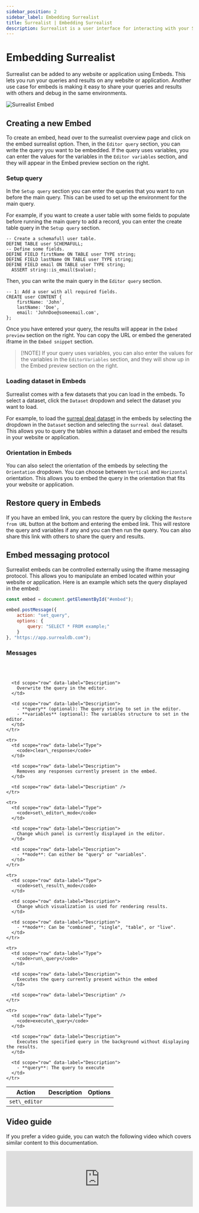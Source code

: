 ```yaml
---
sidebar_position: 2
sidebar_label: Embedding Surrealist
title: Surrealist | Embedding Surrealist
description: Surrealist is a user interface for interacting with your SurrealDB database visually. It enables you to seamlessly connect to any SurrealDB instance, allowing you to execute queries, explore your tables, design your schemas, and much more.
---
```



# Embedding Surrealist

Surrealist can be added to any website or application using Embeds. This lets you run your queries and results on any website or application. Another use case for embeds is making it easy to share your queries and results with others and debug in the same environments.

<Image alt="Surrealist Embed" src={ImageEmbed} />

## Creating a new Embed

To create an embed, head over to the surrealist overview page and click on the embed surrealist option. Then, in the `Editor query` section, you can write the query you want to be embedded. If the query uses variables, you can enter the values for the variables in the `Editor variables` section, and they will appear in the Embed preview section on the right.

### Setup query

In the `Setup query` section you can enter the queries that you want to run before the main query. This can be used to set up the environment for the main query.

For example, if you want to create a user table with some fields to populate before running the main query to add a record, you can enter the create table query in the `Setup query` section.

```surql
-- Create a schemafull user table.
DEFINE TABLE user SCHEMAFULL;
-- Define some fields.
DEFINE FIELD firstName ON TABLE user TYPE string;
DEFINE FIELD lastName ON TABLE user TYPE string;
DEFINE FIELD email ON TABLE user TYPE string;
  ASSERT string::is_email($value);
```

Then, you can write the main query in the `Editor query` section.

```surql
-- 1: Add a user with all required fields.
CREATE user CONTENT {
    firstName: 'John',
    lastName: 'Doe',
    email: 'JohnDoe@someemail.com',
};
```

Once you have entered your query, the results will appear in the `Embed preview` section on the right. You can copy the URL or embed the generated iframe in the `Embed snippet` section.

> \[!NOTE]
> If your query uses variables, you can also enter the values for the variables in the `EditorVariables` section, and they will show up in the Embed preview section on the right.

### Loading dataset in Embeds

Surrealist comes with a few datasets that you can load in the embeds. To select a dataset, click the `Dataset` dropdown and select the dataset you want to load.

For example, to load the [surreal deal dataset](/docs/surrealql/demo#surreal-deal---deals-so-good-its-surreal) in the embeds by selecting the dropdown in the `Dataset` section and selecting the `surreal deal` dataset. This allows you to query the tables within a dataset and embed the results in your website or application.

### Orientation in Embeds

You can also select the orientation of the embeds by selecting the `Orientation` dropdown. You can choose between `Vertical` and `Horizontal` orientation. This allows you to embed the query in the orientation that fits your website or application.

## Restore query in Embeds

If you have an embed link, you can restore the query by clicking the `Restore from URL` button at the bottom and entering the embed link. This will restore the query and variables if any and you can then run the query. You can also share this link with others to share the query and results.

## Embed messaging protocol

Surrealist embeds can be controlled externally using the iframe messaging protocol. This allows you to manipulate an embed located within your website or application.
Here is an example which sets the query displayed in the embed:

```js
const embed = document.getElementById("#embed");

embed.postMessage({
	action: "set_query",
	options: {
		query: "SELECT * FROM example;"
	}
}, "https://app.surrealdb.com");
```

### Messages

<br />

<br />

<table>
  <thead>
    <tr>
      <th scope="col">Action</th>
      <th scope="col">Description</th>
      <th scope="col">Options</th>
    </tr>
  </thead>

  <tbody>
    <tr>
      <td scope="row" data-label="Type">
        <code>set\_editor</code>
      </td>

      <td scope="row" data-label="Description">
        Overwrite the query in the editor.
      </td>

      <td scope="row" data-label="Description">
        - **query** (optional): The query string to set in the editor.
        - **variables** (optional): The variables structure to set in the editor.
      </td>
    </tr>

    <tr>
      <td scope="row" data-label="Type">
        <code>clear\_response</code>
      </td>

      <td scope="row" data-label="Description">
        Removes any responses currently present in the embed.
      </td>

      <td scope="row" data-label="Description" />
    </tr>

    <tr>
      <td scope="row" data-label="Type">
        <code>set\_editor\_mode</code>
      </td>

      <td scope="row" data-label="Description">
        Change which panel is currently displayed in the editor.
      </td>

      <td scope="row" data-label="Description">
        - **mode**: Can either be "query" or "variables".
      </td>
    </tr>

    <tr>
      <td scope="row" data-label="Type">
        <code>set\_result\_mode</code>
      </td>

      <td scope="row" data-label="Description">
        Change which visualization is used for rendering results.
      </td>

      <td scope="row" data-label="Description">
        - **mode**: Can be "combined", "single", "table", or "live".
      </td>
    </tr>

    <tr>
      <td scope="row" data-label="Type">
        <code>run\_query</code>
      </td>

      <td scope="row" data-label="Description">
        Executes the query currently present within the embed
      </td>

      <td scope="row" data-label="Description" />
    </tr>

    <tr>
      <td scope="row" data-label="Type">
        <code>execute\_query</code>
      </td>

      <td scope="row" data-label="Description">
        Executes the specified query in the background without displaying the results.
      </td>

      <td scope="row" data-label="Description">
        - **query**: The query to execute
      </td>
    </tr>
  </tbody>
</table>

## Video guide

If you prefer a video guide, you can watch the following video which covers similar content to this documentation.

<iframe width="100%" src="https://www.youtube.com/embed/AzQBvyg9Awc?si=JuiRap8L_2x43rja" title="Embed Surrealist in your projects" frameborder="0" allow="accelerometer; autoplay; clipboard-write; encrypted-media; gyroscope; picture-in-picture; web-share" referrerpolicy="strict-origin-when-cross-origin" style={{ aspectRatio: 1.7 }} allowfullscreen />
